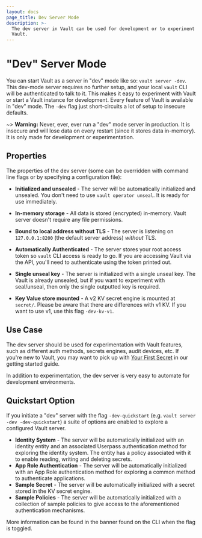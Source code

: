 ```yaml
---
layout: docs
page_title: Dev Server Mode
description: >-
  The dev server in Vault can be used for development or to experiment with
  Vault.
---
```


# "Dev" Server Mode

You can start Vault as a server in "dev" mode like so: `vault server -dev`.
This dev-mode server requires no further setup, and your local `vault` CLI will
be authenticated to talk to it. This makes it easy to experiment with Vault or
start a Vault instance for development. Every feature of Vault is available in
"dev" mode. The `-dev` flag just short-circuits a lot of setup to insecure
defaults.

~> **Warning:** Never, ever, ever run a "dev" mode server in production.
It is insecure and will lose data on every restart (since it stores data
in-memory). It is only made for development or experimentation.

## Properties

The properties of the dev server (some can be overridden with command line
flags or by specifying a configuration file):

- **Initialized and unsealed** - The server will be automatically initialized
  and unsealed. You don't need to use `vault operator unseal`. It is ready
  for use immediately.

- **In-memory storage** - All data is stored (encrypted) in-memory. Vault
  server doesn't require any file permissions.

- **Bound to local address without TLS** - The server is listening on
  `127.0.0.1:8200` (the default server address) _without_ TLS.

- **Automatically Authenticated** - The server stores your root access
  token so `vault` CLI access is ready to go. If you are accessing Vault
  via the API, you'll need to authenticate using the token printed out.

- **Single unseal key** - The server is initialized with a single unseal
  key. The Vault is already unsealed, but if you want to experiment with
  seal/unseal, then only the single outputted key is required.

- **Key Value store mounted** - A v2 KV secret engine is mounted at
  `secret/`. Please be aware that there are differences with v1 KV.
  If you want to use v1, use this flag `-dev-kv-v1`.

## Use Case

The dev server should be used for experimentation with Vault features, such
as different auth methods, secrets engines, audit devices, etc.
If you're new to Vault, you may want to pick up with [Your First Secret](/intro/getting-started/first-secret) in our getting started guide.

In addition to experimentation, the dev server is very easy to automate
for development environments.


## Quickstart Option

If you initiate a "dev" server with the flag `-dev-quickstart`
(e.g. `vault server -dev -dev-quickstart`) a suite of options are enabled to explore
a configured Vault server.
- **Identity System** - The server will be automatically initialized
  with an identity entity and an associated Userpass authentication method for
  exploring the identity system. The entity has a policy associated with it to enable
  reading, writing and deleting secrets.
- **App Role Authentication** - The server will be automatically initialized
  with an App Role authentication method for exploring a common method to
  authenticate applications.
- **Sample Secret** - The server will be automatically initialized
  with a secret stored in the KV secret engine.
- **Sample Policies** - The server will be automatically initialized
  with a collection of sample policies to give access to the
  aforementioned authentication mechanisms.

More information can be found in the banner found on the CLI when the flag is toggled.

